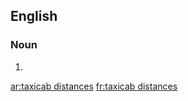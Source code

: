 ==English==

===Noun===
{{head|en|noun plural form|head=[[taxicab]] [[distance]]s}}

# {{plural of|taxicab distance|lang=en}}

[[ar:taxicab distances]]
[[fr:taxicab distances]]